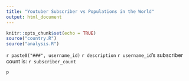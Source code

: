 ```yaml
---
title: "Youtuber Subscriber vs Populations in the World"
output: html_document
---
```


```r
knitr::opts_chunk$set(echo = TRUE)
source("country.R")
source("analysis.R")
```
`r paste0("###", username_id)` 
`r description`
`r username_id`'s subscriber count is: `r subscriber_count`
```r
p
```

